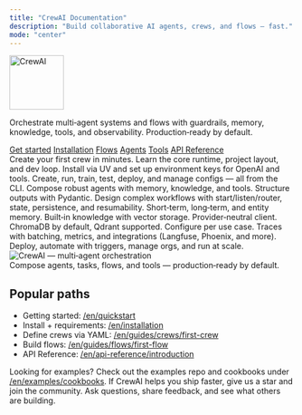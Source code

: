 ```yaml
---
title: "CrewAI Documentation"
description: "Build collaborative AI agents, crews, and flows — fast."
mode: "center"
---
```


<div style={{
  display: 'flex',
  flexDirection: 'column',
  alignItems: 'center',
  gap: 16,
  textAlign: 'center',
  padding: '48px 0',
  background: 'linear-gradient(180deg, rgba(235,102,88,0.10) 0%, rgba(201,76,60,0.10) 100%)',
  border: '1px solid rgba(235,102,88,0.25)',
  borderRadius: 12
}}>
  <img src="/images/crew_only_logo.png" alt="CrewAI" width="96" height="96" />
  <p style={{ marginTop: 8, maxWidth: 820, color: 'var(--mint-text-2)' }}>
    Orchestrate multi‑agent systems and flows with guardrails, memory, knowledge, tools, and observability. Production‑ready by default.
  </p>

  <div style={{ display: 'flex', flexWrap: 'wrap', gap: 12, justifyContent: 'center', marginTop: 16 }}>
    <a className="button button-primary" href="/en/quickstart">Get started</a>
    <a className="button" href="/en/installation">Installation</a>
    <a className="button" href="/en/concepts/flows">Flows</a>
    <a className="button" href="/en/concepts/agents">Agents</a>
    <a className="button" href="/en/tools/overview">Tools</a>
    <a className="button" href="/en/api-reference/introduction">API Reference</a>
  </div>
</div>

<CardGroup cols={3}>
  <Card title="Quickstart" href="/en/quickstart" icon="rocket">
    Create your first crew in minutes. Learn the core runtime, project layout, and dev loop.
  </Card>
  <Card title="Installation" href="/en/installation" icon="wrench">
    Install via UV and set up environment keys for OpenAI and tools.
  </Card>
  <Card title="CLI" href="/en/concepts/cli" icon="terminal">
    Create, run, train, test, deploy, and manage configs — all from the CLI.
  </Card>
</CardGroup>

<CardGroup cols={3}>
  <Card title="Agents" href="/en/concepts/agents" icon="users">
    Compose robust agents with memory, knowledge, and tools. Structure outputs with Pydantic.
  </Card>
  <Card title="Flows" href="/en/concepts/flows" icon="arrow-progress">
    Design complex workflows with start/listen/router, state, persistence, and resumability.
  </Card>
  <Card title="Memory & Knowledge" href="/en/concepts/memory" icon="database">
    Short‑term, long‑term, and entity memory. Built‑in knowledge with vector storage.
  </Card>
</CardGroup>

<CardGroup cols={3}>
  <Card title="RAG & Vector Stores" href="/en/concepts/knowledge#vector-store-rag-client-configuration" icon="stack">
    Provider‑neutral client. ChromaDB by default, Qdrant supported. Configure per use case.
  </Card>
  <Card title="Observability" href="/en/observability/overview" icon="timeline">
    Traces with batching, metrics, and integrations (Langfuse, Phoenix, and more).
  </Card>
  <Card title="Enterprise" href="/en/enterprise/introduction" icon="building">
    Deploy, automate with triggers, manage orgs, and run at scale.
  </Card>
</CardGroup>

<Frame>
  <img src="/images/asset.png" alt="CrewAI — multi‑agent orchestration" />
  <figcaption>Compose agents, tasks, flows, and tools — production‑ready by default.</figcaption>
  
</Frame>

## Popular paths

- Getting started: [/en/quickstart](/en/quickstart)
- Install + requirements: [/en/installation](/en/installation)
- Define crews via YAML: [/en/guides/crews/first-crew](/en/guides/crews/first-crew)
- Build flows: [/en/guides/flows/first-flow](/en/guides/flows/first-flow)
- API Reference: [/en/api-reference/introduction](/en/api-reference/introduction)

<Note>
  Looking for examples? Check out the examples repo and cookbooks under <a href="/en/examples/cookbooks">/en/examples/cookbooks</a>.
</Note>

<CardGroup cols={2}>
  <Card title="Star us on GitHub" href="https://github.com/crewAIInc/crewAI" icon="star">
    If CrewAI helps you ship faster, give us a star and join the community.
  </Card>
  <Card title="Join the community" href="https://community.crewai.com" icon="comments">
    Ask questions, share feedback, and see what others are building.
  </Card>
</CardGroup>


